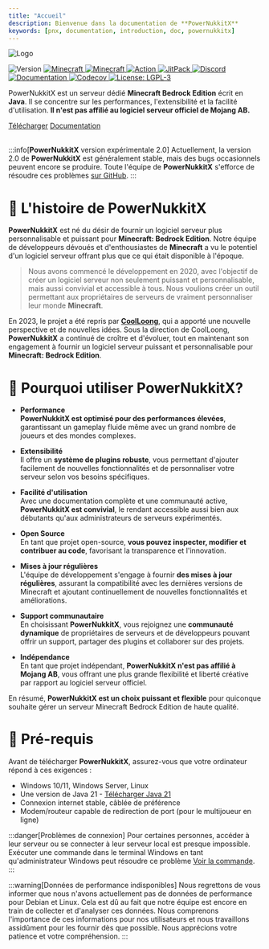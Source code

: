 ```yaml
---
title: "Accueil"
description: Bienvenue dans la documentation de **PowerNukkitX**
keywords: [pnx, documentation, introduction, doc, powernukkitx]
---
```


![Logo](/img/logo/PowerNukkitX.png)
<p align={"center"}>
    <img alt="Version" src="https://img.shields.io/badge/version-2.0.0-blue.svg?cacheSeconds=2592000" style={{'margin-right': '5px'}} />
    <a href="https://feedback.minecraft.net/hc/en-us/articles/26247797084173--Minecraft-1-20-81-Bedrock">
        <img alt="Minecraft" src="https://img.shields.io/badge/minecraft-v1.20.81%20(Bedrock)-56383E" style={{'margin-right': '5px'}} />
    </a>
    <a href="https://github.com/Mojang/bedrock-protocol-docs">
        <img alt="Minecraft" src="https://img.shields.io/badge/protocol-671-blue" style={{'margin-right': '5px'}} />
    </a>
    <a href="https://github.com/PowerNukkitX/PowerNukkitX/actions?query=branch%3Amaster+is%3Asuccess" target="_blank">
        <img alt="Action" src="https://github.com/PowerNukkitX/PowerNukkitX/actions/workflows/maven.yml/badge.svg?branch=master" style={{'margin-right': '5px'}} />
    </a>
    <a href="https://jitpack.io/#PowerNukkitX/PowerNukkitX" target="_blank">
        <img alt="JitPack" src="https://jitpack.io/v/PowerNukkitX/PowerNukkitX.svg" style={{'margin-right': '5px'}} />
    </a>
    <a href="https://discord.com/invite/XXus4FB6qf">
        <img alt="Discord" src="https://img.shields.io/discord/944227466912870410?label=discord&color=7289DA&logo=discord" style={{'margin-right': '5px'}} />
    </a>
    <a href="https://docs.powernukkitx.com" target="_blank">
        <img alt="Documentation" src="https://img.shields.io/badge/documentation-yes-brightgreen.svg" style={{'margin-right': '5px'}} />
    </a>
    <a href="https://codecov.io/github/PowerNukkitX/PowerNukkitX" >
        <img alt="Codecov" src="https://codecov.io/github/PowerNukkitX/PowerNukkitX/graph/badge.svg?token=84HDP13KC3" style={{'margin-right': '5px'}}/>
    </a>
    <a href="https://www.gnu.org/licenses/lgpl-3.0.html" target="_blank">
        <img alt="License: LGPL-3" src="https://img.shields.io/badge/License-LGPL--3-yellow.svg" style={{'margin-right': '5px'}} />
    </a>
</p>

PowerNukkitX est un serveur dédié **Minecraft Bedrock Edition** écrit en **Java**. Il se concentre sur les performances, l'extensibilité et la facilité d'utilisation. **Il n'est pas affilié au logiciel serveur officiel de Mojang AB.**

<div style={{'text-align': 'center'}}>
    <a href="https://github.com/PowerNukkitX/PowerNukkitX/releases" class="btn btn-primary" style={{'background-color': '#5cac60', 'border': 'none', 'color': 'white', 'padding': '15px 32px', 'text-align': 'center', 'text-decoration': 'none', 'display': 'inline-block', 'font-size': '14px', 'margin': '4px 2px', 'cursor': 'pointer', 'transition': 'transform .2s', 'border-radius': '25px', 'width': '200px', 'height': '50px'}}>Télécharger</a>
    <a href="/docs" class="btn btn-secondary" style={{'background-color': '#066e9c', 'border': 'none', 'color': 'white', 'padding': '15px 32px', 'text-align': 'center', 'text-decoration': 'none', 'display': 'inline-block', 'font-size': '14px', 'margin': '4px 2px', 'cursor': 'pointer', 'transition': 'transform .2s', 'border-radius': '25px', 'width': '200px', 'height': '50px'}}>Documentation</a>
</div>
<br/>

:::info[**PowerNukkitX** version expérimentale 2.0]
Actuellement, la version 2.0 de **PowerNukkitX** est généralement stable, mais des bugs occasionnels peuvent encore se produire. Toute l'équipe de **PowerNukkitX** s'efforce de résoudre ces problèmes [sur GitHub](https://github.com/PowerNukkitX/PowerNukkitX/issues/new/choose).
:::

# 📕 L'histoire de **PowerNukkitX**

**PowerNukkitX** est né du désir de fournir un logiciel serveur plus personnalisable et puissant pour **Minecraft: Bedrock Edition**. Notre équipe de développeurs dévoués et d'enthousiastes de **Minecraft** a vu le potentiel d'un logiciel serveur offrant plus que ce qui était disponible à l'époque.

> Nous avons commencé le développement en 2020, avec l'objectif de créer un logiciel serveur non seulement puissant et personnalisable, mais aussi convivial et accessible à tous. Nous voulions créer un outil permettant aux propriétaires de serveurs de vraiment personnaliser leur monde **Minecraft**.

En 2023, le projet a été repris par **[CoolLoong](https://github.com/CoolLoong)**, qui a apporté une nouvelle perspective et de nouvelles idées. Sous la direction de CoolLoong, **PowerNukkitX** a continué de croître et d'évoluer, tout en maintenant son engagement à fournir un logiciel serveur puissant et personnalisable pour **Minecraft: Bedrock Edition**.

# 🐲 Pourquoi utiliser PowerNukkitX?

- **Performance**<br/> **PowerNukkitX est optimisé pour des performances élevées**, garantissant un gameplay fluide même avec un grand nombre de joueurs et des mondes complexes.

- **Extensibilité**<br/> Il offre un **système de plugins robuste**, vous permettant d'ajouter facilement de nouvelles fonctionnalités et de personnaliser votre serveur selon vos besoins spécifiques.

- **Facilité d'utilisation**<br/> Avec une documentation complète et une communauté active, **PowerNukkitX est convivial**, le rendant accessible aussi bien aux débutants qu'aux administrateurs de serveurs expérimentés.

- **Open Source**<br/> En tant que projet open-source, **vous pouvez inspecter, modifier et contribuer au code**, favorisant la transparence et l'innovation.

- **Mises à jour régulières**<br/> L'équipe de développement s'engage à fournir **des mises à jour régulières**, assurant la compatibilité avec les dernières versions de Minecraft et ajoutant continuellement de nouvelles fonctionnalités et améliorations.

- **Support communautaire**<br/> En choisissant **PowerNukkitX**, vous rejoignez une **communauté dynamique** de propriétaires de serveurs et de développeurs pouvant offrir un support, partager des plugins et collaborer sur des projets.

- **Indépendance**<br/> En tant que projet indépendant, **PowerNukkitX n'est pas affilié à Mojang AB**, vous offrant une plus grande flexibilité et liberté créative par rapport au logiciel serveur officiel.

En résumé, **PowerNukkitX est un choix puissant et flexible** pour quiconque souhaite gérer un serveur Minecraft Bedrock Edition de haute qualité.

# 🎯 Pré-requis

Avant de télécharger **PowerNukkitX**, assurez-vous que votre ordinateur répond à ces exigences :

* Windows 10/11, Windows Server, Linux
* Une version de Java 21 - [Télécharger Java 21](https://sdkman.io/jdks)
* Connexion internet stable, câblée de préférence
* Modem/routeur capable de redirection de port (pour le multijoueur en ligne)

:::danger[Problèmes de connexion]
Pour certaines personnes, accéder à leur serveur ou se connecter à leur serveur local est presque impossible. Exécuter une commande dans le terminal Windows en tant qu'administrateur Windows peut résoudre ce problème [Voir la commande](tutorials/fix-connection-issues).
:::

:::warning[Données de performance indisponibles]
Nous regrettons de vous informer que nous n'avons actuellement pas de données de performance pour Debian et Linux. Cela est dû au fait que notre équipe est encore en train de collecter et d'analyser ces données. Nous comprenons l'importance de ces informations pour nos utilisateurs et nous travaillons assidûment pour les fournir dès que possible. Nous apprécions votre patience et votre compréhension.
:::
